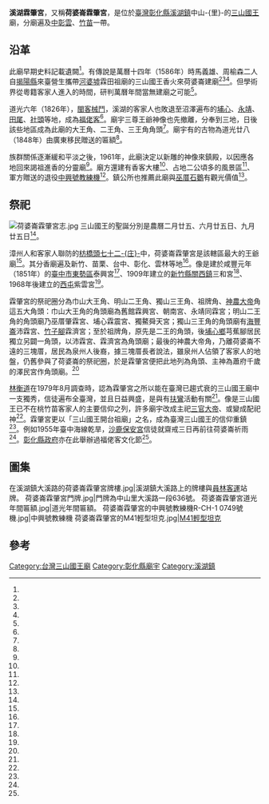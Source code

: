 {{coord|23.969332|120.492575|display=title}}
{{東亞廟宇
| name =溪湖霖肇宮
| img =File:荷婆崙霖肇宮正面照.jpg
| img_capt = 
| image_width = 250px
| location = {{TWN}}[[彰化縣|彰化縣]][[溪湖鎮|溪湖鎮]]中山-{里}-大溪路一段636號
| god =[[三山國王|三山國王]]
| type = 
| struct = 
| open_year =
| cere_date=農曆二月十五、六月十五、十月十五
| cultural_collection= 
|}}
'''溪湖霖肇宮'''，又稱'''荷婆崙霖肇宮'''，是位於[[臺灣|臺灣]][[彰化縣|彰化縣]][[溪湖鎮|溪湖鎮]]中山-{里}-的[[三山國王|三山國王]]廟，分廟遍及[[中臺灣|中彰雲]]、[[桃竹苗|竹苗]]一帶。

==沿革==
此廟早期史料記載遺闕<ref name="江亮漳"/>。有傳說是萬曆十四年（1586年）時馬義雄、周榆森二人自[[揭陽縣|揭陽縣]]來臺營生攜帶[[河婆墟|河婆墟]]霖田祖廟的三山國王香火來荷婆崙建廟<ref name="江亮漳"/><ref name="藍清水"/><ref name="董順隆1"/>。但學術界從粵籍客家人進入的時間，研判萬曆年間當無建廟之可能<ref name="藍清水"/>。

道光六年（1826年），[[閩客械鬥|閩客械鬥]]，溪湖的客家人也敗退至沼澤遍布的[[埔心鄉|埔心]]、[[永靖鄉|永靖]]、[[田尾鄉|田尾]]、[[社頭鄉|社頭]]等地，成為[[福佬客|福佬客]]<ref name="陳錫明"/>。廟宇三尊王爺神像也先撤離，分奉到三地，日後該些地區成為此廟的大王角、二王角、三王角角頭<ref name="江亮漳"/>。廟宇有的古物為道光廿八（1848年）由廣東移民贈送的匾額<ref name="林衡道"/>。

族群關係逐漸緩和平淡之後，1961年，此廟決定以新雕的神像來鎮殿，以因應各地回來謁祖進香的分靈廟<ref name="江亮漳"/>。廟方還建有香客大樓<ref name="林衡道"/>、占地二公頃多的風景區<ref name="湯文忠"/>、軍方贈送的退役[[中興號教練機|中興號教練機]]<ref name="董順隆1"/>。鎮公所也推薦此廟與[[巫厝石鵝|巫厝石鵝]]有觀光價值<ref name="董順隆2"/>。

==祭祀==
[[File:荷婆崙霖肇宮志.jpg|thumb]]
三山國王的聖誕分別是農曆二月廿五、六月廿五日、九月廿五日<ref name="江亮漳"/>。

漳州人和客家人聯防的[[枋橋頭七十二庄|枋橋頭七十二-{庄}-]]中，荷婆崙霖肇宮是該轄區最大的王爺廟<ref name="江亮漳"/>。其分香廟遍及新竹、苗栗、台中、彰化、雲林等地<ref name="藍清水"/>。像是建於咸豐元年（1851年）的[[臺中市|臺中市]][[東勢區|東勢區]]泰興宮<ref name="聞健"/>、1909年建立的[[新竹縣|新竹縣]][[關西鎮_(臺灣)|關西鎮]]三和宮<ref name="溫美玲"/>、1968年後建立的[[西屯區|西屯]]紫雲宮<ref name="湯雅雯、趙容萱"/>。

霖肇宮的祭祀圈分為巾山大王角、明山二王角、獨山三王角、祖牌角、[[神農大帝|神農大帝]]角這五大角頭：巾山大王角的角頭廟為舊館霖興宮、朝南宮、永靖同霖宮；明山二王角的角頭廟乃巫厝肇霖宮、埔心霖震宮、獨鰲舜天宮；獨山三王角的角頭廟有[[海豐崙_(彰化縣)|海豐崙]]沛霖宮、[[竹子腳_(彰化縣)|竹子腳]]霖濟宮；至於祖牌角，原先是二王的角頭，後[[埔心鄉|埔心鄉]]芎蕉腳居民獨立另闢一角頭，以沛霖宮、霖濟宮為角頭廟；最後的神農大帝角，乃離荷婆崙不遠的三塊厝，居民為泉州人後裔，據三塊厝長者說法，雖泉州人佔領了客家人的地盤，仍舊參與了荷婆崙的祭祀圈，於是霖肇宮便把此地列為角頭、主神為蕭府千歲的澤民宮作角頭廟。<ref name="江亮漳"/>

[[林衡道|林衡道]]在1979年8月調查時，認為霖肇宮之所以能在臺灣已趨式衰的三山國王廟中一支獨秀，信徒遍布全臺灣，並且日益興盛，是與有[[扶鸞|扶鸞]]活動有關<ref name="林衡道"/>。像是三山國王已不在桃竹苗客家人的主要信仰之列，許多廟宇改成主祀[[三官大帝|三官大帝]]、或變成配祀神<ref name="藍清水"/>。霖肇宮更以「三山國王開台祖廟」之名，成為臺灣三山國王的信仰重鎮<ref name="江亮漳"/>。例如1955年臺中海線乾旱，[[沙鹿保安宮|沙鹿保安宮]]信徒就齋戒三日再前往荷婆崙祈雨<ref name="1955-03-18"/>。[[彰化縣政府|彰化縣政府]]亦在此舉辦過福佬客文化節<ref name="陳錫明"/>。

==圖集==
<gallery>
在溪湖鎮大溪路的荷婆崙霖肇宮牌樓.jpg|溪湖鎮大溪路上的牌樓與[[員林客運|員林客運]]站牌。
荷婆崙霖肇宮門牌.jpg|門牌為中山里大溪路一段636號。
荷婆崙霖肇宮道光年間匾額.jpg|道光年間匾額。
荷婆崙霖肇宮的中興號教練機R-CH-1 0749號機.jpg|中興號教練機
荷婆崙霖肇宮的M41輕型坦克.jpg|[[M41輕型坦克|M41輕型坦克]]
</gallery>

== 參考 ==
{{Reflist|35em|refs =

<ref name="1955-03-18">{{Cite news|url=http://das.ntl.gov.tw/sp.asp?xdurl=BrowseTopic/gipControler.asp&uid=topic_result_detail&cur_do_index=1&xml_id=0001116190&ctNode=213&dtdname=+%3A+舊報紙|title=沙鹿求雨進香 擧行迎神賽會 戲班樂隊出動演奏 綠女紅男備稱盛況|author=|language=zh-tw|publisher=《臺灣民聲日報》|date=1955-03-18|accessdate=2018-01-23}}</ref>

<ref name="湯文忠">{{Cite news|url=|title=八旬阿嬤 寧當義工不做模範 陳玉花打掃風景區 健身又開心 模範母親的頭銜 她敬謝不敏|author=湯文忠|language=zh-tw|publisher=《聯合報》|date=2001-03-31|accessdate=}}</ref>

<ref name="董順隆1">{{Cite news|url=|title=神明啊 別騎白馬了 改搭飛機吧 霖肇宮添退役軍機 觀光增色|author=董順隆|language=zh-tw|publisher=《聯合報》|date=2001-12-13|accessdate=}}</ref>

<ref name="湯雅雯、趙容萱">{{Cite news|url=|title=《大墩客家常民誌》三山國王附身 57年進駐救世 同年 八卦會領袖戴潮春 由北屯民眾建廟升格為地方土地公|author=湯雅雯、趙容萱|language=zh-tw|publisher=《聯合報》|date=2008-03-28|accessdate=}}</ref>

<ref name="董順隆2">{{Cite news|url=|title=24年一次 大拜拜 溪湖邀路人看熱鬧 全鎮總動員街頭集合 比手勢喊口號|author=董順隆|language=zh-tw|publisher=《聯合報》|date=2001-12-01|accessdate=}}</ref>

<ref name="林衡道">{{cite journal|url=https://www.th.gov.tw/new_index/pages/e/e_18_download.php?COLLECNUM=401031106|author=林衡道|title=臺灣名勝古蹟調查(連載)三、荷婆崙三山國王廟|journal=《臺灣文獻季刊》|issue=第31卷1期|date=1980-03|accessdate=2018-01-16|publisher=國史館臺灣文獻館|language=zh-tw}}{{Dead link|date=2019年6月 |bot=InternetArchiveBot |fix-attempted=yes }}</ref>

<ref name="陳錫明">{{Cite news|url=|title=三山國王回娘家 召集福佬客 福佬客文化節 周日在溪湖舉行 分靈的五座廟也將回到霖肇宮|author=陳錫明|language=zh-tw|publisher=《聯合報》|date=2003-08-19|accessdate=}}</ref>

<ref name="江亮漳">{{Cite news|url=http://tns.ndhu.edu.tw/~xiangyang/report/rep2.7.htm|title=跟著王爺出巡去：找尋失落的客家子民|author=江亮漳|language=zh-tw|publisher=台灣報導文學網|date=|accessdate=2018-01-16|archive-date=2020-02-17|archive-url=https://web.archive.org/web/20200217132521/http://tns.ndhu.edu.tw/~xiangyang/report/rep2.7.htm|dead-url=no}}</ref>

<ref name="藍清水">{{cite journal|url=http://sites.powercam.cc/sysdata/59/259/doc/24261d147d42290a/attach/10039.pdf|author=藍清水|title=三山國王信仰對當代臺灣客家族群的意義─以竹塹地區為例|journal=《新竹文獻》|issue=第50期|date=2016-09|accessdate=2018-01-16|publisher=新竹縣政府文化局|location=|language=zh-tw|archive-date=2018-01-16|archive-url=https://web.archive.org/web/20180116140510/http://sites.powercam.cc/sysdata/59/259/doc/24261d147d42290a/attach/10039.pdf|dead-url=no}}</ref>

<ref name="溫美玲">{{Cite news|url=http://www.fgsbmc.org.tw/news_latestnews_c.aspx?News_Id=201612111|title=【2016世界神明聯誼系列17】新竹關西三和宮 和諧三姓佑黎民|author=溫美玲|language=zh-tw|publisher=人間社|date=2016-12-18|accessdate=2018-01-16|archive-date=2019-09-10|archive-url=https://web.archive.org/web/20190910054242/http://www.fgsbmc.org.tw/news_latestnews_c.aspx?News_Id=201612111|dead-url=no}}</ref>

<ref name="聞健">{{cite journal|url=http://subtpg.tpg.gov.tw/web-life/taiwan/9508/9508-06.htm|author=聞健|title=臺中縣福佬客面面觀|journal=《臺灣月刊雙月電子報》|issue=95年8月號|date=2006-08|accessdate=2018-01-16|publisher=臺灣省政府|language=zh-tw|archive-date=2012-11-01|archive-url=https://web.archive.org/web/20121101102927/http://subtpg.tpg.gov.tw/web-life/taiwan/9508/9508-06.htm|dead-url=no}}</ref>
}}
{{clear}}
{{portal bar|臺灣|宗教|border=no}}
{{commonscat|Xihu Linzhao Temple}}
[[Category:台灣三山國王廟|Category:台灣三山國王廟]]
[[Category:彰化縣廟宇|Category:彰化縣廟宇]]
[[Category:溪湖鎮|Category:溪湖鎮]]